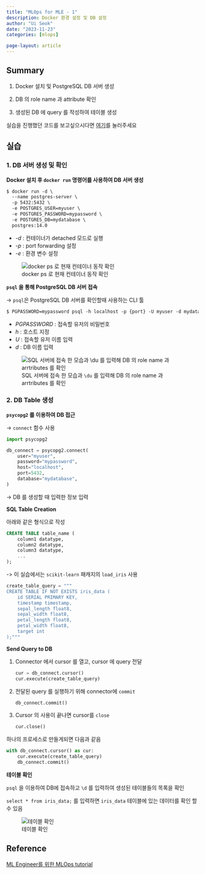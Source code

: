 ```yaml
---
title: "MLOps for MLE - 1"
description: Docker 환경 설정 및 DB 설정
author: "Ui Seok"
date: "2023-11-23"
categories: [mlops]

page-layout: article
---
```


## Summary

1. Docker 설치 및 PostgreSQL DB 서버 생성

2. DB 의 role name 과 attribute 확인

3. 생성된 DB 에 query 를 작성하여 테이블 생성

::: {.callout-note}
실습을 진행했던 코드를 보고싶으시다면 [여기](https://github.com/Ui-Seok/mlops-tutorial)를 눌러주세요
:::


## 실습

### 1. DB 서버 생성 및 확인

__Docker 설치 후 `docker run` 명령어를 사용하여 DB 서버 생성__
``` markdown
$ docker run -d \
  --name postgres-server \
  -p 5432:5432 \
  -e POSTGRES_USER=myuser \
  -e POSTGRES_PASSWORD=mypassword \
  -e POSTGRES_DB=mydatabase \
  postgres:14.0

```
- _-d_ : 컨테이너가 detached 모드로 실행
- _-p_ : port forwarding 설정
- _-e_ : 환경 변수 설정


![docker ps 로 현재 컨테이너 동작 확인](fig1.png)


__`psql` 을 통해 PostgreSQL DB 서버 접속__

-> `psql`은 PostgreSQL DB 서버를 확인할때 사용하는 CLI 툴

``` markdown
$ PGPASSWORD=mypassword psql -h localhost -p {port} -U myuser -d mydatabase

```
- _PGPASSWORD_ : 접속할 유저의 비밀번호
- _h_ : 호스트 지정
- _U_ : 접속할 유저 이름 입력
- _d_ : DB 이름 입력

![SQL 서버에 접속 한 모습과 `\du` 를 입력해 DB 의 role name 과 arrtributes 를 확인](fig2.png)


### 2. DB Table 생성
__`psycopg2` 를 이용하여 DB 접근__

-> `connect` 함수 사용

``` python
import psycopg2

db_connect = psycopg2.connect(
    user="myuser",
    password="mypassword",
    host="localhost",
    port=5432,
    database="mydatabase",
)

```
-> DB 를 생성할 때 입력한 정보 입력


__SQL Table Creation__

아래와 같은 형식으로 작성

``` sql
CREATE TABLE table_name (
    column1 datatype,
    column2 datatype,
    column3 datatype,
    ...
);

```
-> 이 실습에서는 `scikit-learn` 패캐지의 `load_iris` 사용

``` python
create_table_query = """
CREATE TABLE IF NOT EXISTS iris_data (
    id SERIAL PRIMARY KEY,
    timestamp timestamp,
    sepal_length float8,
    sepal_width float8,
    petal_length float8,
    petal_width float8,
    target int
);"""

```

__Send Query to DB__

1. Connector 에서 cursor 를 열고, cursor 에 query 전달

    ``` python
    cur = db_connect.cursor()
    cur.execute(create_table_query)

    ```

2. 전달된 query 를 실행하기 위해 connector에 `commit`

    ``` python
    db_connect.commit()

    ```

3. Cursor 의 사용이 끝나면 cursor를 `close`

    ``` python
    cur.close()

    ```

하나의 프로세스로 만들게되면 다음과 같음

``` python
with db_connect.cursor() as cur:
    cur.execute(create_table_query)
    db_connect.commit()

```

__테이블 확인__

`psql` 을 이용하여 DB에 접속하고 `\d` 를 입력하여 생성된 테이블들의 목록을 확인

`select * from iris_data;` 를 입력하면 `iris_data` 테이블에 있는 데이터를 확인 할 수 있음

![테이블 확인](fig3.png)


## Reference

[ML Engineer를 위한 MLOps tutorial](https://mlops-for-mle.github.io/tutorial/)